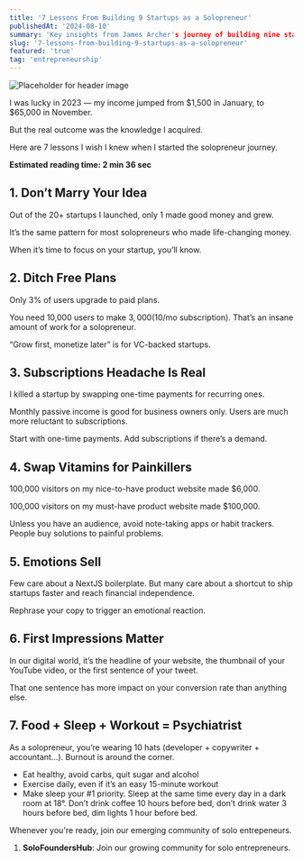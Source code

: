 ```yaml
---
title: '7 Lessons From Building 9 Startups as a Solopreneur'
publishedAt: '2024-08-10'
summary: 'Key insights from James Archer's journey of building nine startups, sharing practical lessons for solopreneurs in 2023.'
slug: '7-lessons-from-building-9-startups-as-a-solopreneur'
featured: 'true'
tag: 'entrepreneurship'
---
```


![Placeholder for header image](https://res.cloudinary.com/imaginify/image/upload/v1723307653/111_xowtbb.avif)

I was lucky in 2023 — my income jumped from $1,500 in January, to $65,000 in November.

But the real outcome was the knowledge I acquired. 

Here are 7 lessons I wish I knew when I started the solopreneur journey.

**Estimated reading time: 2 min 36 sec**

## 1. Don’t Marry Your Idea

Out of the 20+ startups I launched, only 1 made good money and grew. 

It’s the same pattern for most solopreneurs who made life-changing money.

When it’s time to focus on your startup, you’ll know.

## 2. Ditch Free Plans

Only 3% of users upgrade to paid plans.

You need 10,000 users to make $3,000 ($10/mo subscription). That’s an insane amount of work for a solopreneur.

“Grow first, monetize later” is for VC-backed startups.

## 3. Subscriptions Headache Is Real

I killed a startup by swapping one-time payments for recurring ones.

Monthly passive income is good for business owners only. Users are much more reluctant to subscriptions.

Start with one-time payments. Add subscriptions if there’s a demand.

## 4. Swap Vitamins for Painkillers 

100,000 visitors on my nice-to-have product website made $6,000.

100,000 visitors on my must-have product website made $100,000.

Unless you have an audience, avoid note-taking apps or habit trackers. People buy solutions to painful problems.

## 5. Emotions Sell

Few care about a NextJS boilerplate. But many care about a shortcut to ship startups faster and reach financial independence.

Rephrase your copy to trigger an emotional reaction.

## 6. First Impressions Matter

In our digital world, it’s the headline of your website, the thumbnail of your YouTube video, or the first sentence of your tweet.

That one sentence has more impact on your conversion rate than anything else.

## 7. Food + Sleep + Workout = Psychiatrist 

As a solopreneur, you’re wearing 10 hats (developer + copywriter + accountant…). Burnout is around the corner.

- Eat healthy, avoid carbs, quit sugar and alcohol 
- Exercise daily, even if it’s an easy 15-minute workout
- Make sleep your #1 priority. Sleep at the same time every day in a dark room at 18°. Don’t drink coffee 10 hours before bed, don’t drink water 3 hours before bed, dim lights 1 hour before bed.

Whenever you're ready, join our emerging community of solo entrepeneurs.

1. **SoloFoundersHub**: Join our growing community for solo entrepreneurs.

